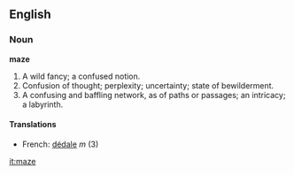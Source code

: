 ==English==

===Noun===

'''maze'''

#A wild fancy; a confused notion.
#Confusion of thought; perplexity; uncertainty; state of bewilderment.
#A confusing and baffling network, as of paths or passages; an intricacy; a labyrinth.
====Translations====
*French: [[dédale]] ''m'' (3)

[[it:maze]]